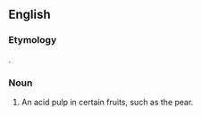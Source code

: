 ==English==

===Etymology===
{{etyl|la|en}} {{m|la|acetaria||[[salad]] plants}}.

===Noun===
{{head|en|noun}}

# An acid pulp in certain fruits, such as the pear.
#: {{rfquotek|Grew}}